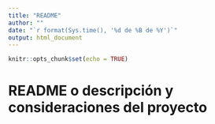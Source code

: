 ```yaml
---
title: "README"
author: ""
date: "`r format(Sys.time(), '%d de %B de %Y')`"
output: html_document
---
```


```r
knitr::opts_chunk$set(echo = TRUE)
```

# README o descripción y consideraciones del proyecto


